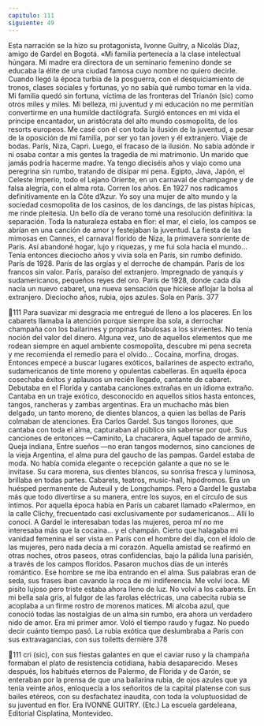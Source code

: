 ```yaml
---
capitulo: 111
siguiente: 49
---
```


Esta narración se la hizo su protagonista, Ivonne Guitry, a Nicolás Díaz,
amigo de Gardel en Bogotá.
«Mi familia pertenecía a la clase intelectual húngara. Mi madre era directora
de un seminario femenino donde se educaba la élite de una ciudad famosa cuyo
nombre no quiero decirle. Cuando llegó la época turbia de la posguerra, con el
desquiciamiento de tronos, clases sociales y fortunas, yo no sabía qué rumbo
tomar en la vida. Mi familia quedó sin fortuna, víctima de las fronteras del
Trianón (sic) como otros miles y miles. Mi belleza, mi juventud y mi educación
no me permitían convertirme en una humilde dactilógrafa. Surgió entonces en
mi vida el príncipe encantador, un aristócrata del alto mundo cosmopolita, de los
resorts europeos. Me casé con él con toda la ilusión de la juventud, a pesar de la
oposición de mi familia, por ser yo tan joven y él extranjero.
Viaje de bodas. París, Niza, Capri. Luego, el fracaso de la ilusión. No sabía
adónde ir ni osaba contar a mis gentes la tragedia de mi matrimonio. Un marido
que jamás podría hacerme madre. Ya tengo dieciséis años y viajo como una
peregrina sin rumbo, tratando de disipar mi pena. Egipto, Java, Japón, el Celeste
Imperio, todo el Lejano Oriente, en un carnaval de champagne y de falsa alegría,
con el alma rota.
Corren los años. En 1927 nos radicamos definitivamente en la Côte d’Azur. Yo
soy una mujer de alto mundo y la sociedad cosmopolita de los casinos, de los
dancings, de las pistas hípicas, me rinde pleitesía.
Un bello día de verano tomé una resolución definitiva: la separación. Toda la
naturaleza estaba en flor: el mar, el cielo, los campos se abrían en una canción de
amor y festejaban la juventud.
La fiesta de las mimosas en Cannes, el carnaval florido de Niza, la primavera
sonriente de París. Así abandoné hogar, lujo y riquezas, y me fui sola hacia el
mundo...
Tenía entonces dieciocho años y vivía sola en París, sin rumbo definido. París
de 1928. París de las orgías y el derroche de champán. París de los francos sin
valor. París, paraíso del extranjero. Impregnado de yanquis y sudamericanos,
pequeños reyes del oro. París de 1928, donde cada día nacía un nuevo cabaret,
una nueva sensación que hiciese aflojar la bolsa al extranjero.
Dieciocho años, rubia, ojos azules. Sola en París.
377

111
Para suavizar mi desgracia me entregué de lleno a los placeres. En los cabarets
llamaba la atención porque siempre iba sola, a derrochar champaña con los
bailarines y propinas fabulosas a los sirvientes. No tenía noción del valor del
dinero.
Alguna vez, uno de aquellos elementos que me rodean siempre en aquel
ambiente cosmopolita, descubre mi pena secreta y me recomienda el remedio
para el olvido... Cocaína, morfina, drogas. Entonces empecé a buscar lugares
exóticos, bailarines de aspecto extraño, sudamericanos de tinte moreno y
opulentas cabelleras.
En aquella época cosechaba éxitos y aplausos un recién llegado, cantante de
cabaret. Debutaba en el Florida y cantaba canciones extrañas en un idioma
extraño.
Cantaba en un traje exótico, desconocido en aquellos sitios hasta entonces,
tangos, rancheras y zambas argentinas. Era un muchacho más bien delgado, un
tanto moreno, de dientes blancos, a quien las bellas de París colmaban de
atenciones. Era Carlos Gardel. Sus tangos llorones, que cantaba con toda el alma,
capturaban al público sin saberse por qué. Sus canciones de entonces —Caminito,
La chacarera, Aquel tapado de armiño, Queja indiana, Entre sueños —no eran tangos
modernos, sino canciones de la vieja Argentina, el alma pura del gaucho de las
pampas. Gardel estaba de moda. No había comida elegante o recepción galante a
que no se le invitase. Su cara morena, sus dientes blancos, su sonrisa fresca y
luminosa, brillaba en todas partes. Cabarets, teatros, music-hall, hipódromos. Era
un huésped permanente de Auteuil y de Longchamps.
Pero a Gardel le gustaba más que todo divertirse a su manera, entre los suyos,
en el círculo de sus íntimos.
Por aquella época había en París un cabaret llamado «Palermo», en la calle
Clichy, frecuentado casi exclusivamente por sudamericanos... Allí lo conocí. A
Gardel le interesaban todas las mujeres, peroa mí no me interesaba más que la
cocaína... y el champán. Cierto que halagaba mi vanidad femenina el ser vista en
París con el hombre del día, con el ídolo de las mujeres, pero nada decía a mi
corazón.
Aquella amistad se reafirmó en otras noches, otros paseos, otras confidencias,
bajo la pálida luna parisién, a través de los campos floridos. Pasaron muchos días
de un interés romántico. Ese hombre se me iba entrando en el alma. Sus palabras
eran de seda, sus frases iban cavando la roca de mi indiferencia. Me volví loca.
Mi pisito lujoso pero triste estaba ahora lleno de luz. No volví a los cabarets. En
mi bella sala gris, al fulgor de las farolas eléctricas, una cabecita rubia se acoplaba
a un firme rostro de morenos matices. Mi alcoba azul, que conoció todas las
nostalgias de un alma sin rumbo, era ahora un verdadero nido de amor. Era mi
primer amor.
Voló el tiempo raudo y fugaz. No puedo decir cuánto tiempo pasó. La rubia
exótica que deslumbraba a París con sus extravagancias, con sus toiletts dernière
378

111
cri (sic), con sus fiestas galantes en que el caviar ruso y la champaña formaban el
plato de resistencia cotidiana, había desaparecido.
Meses después, los habitués eternos de Palermo, de Florida y de Garón, se
enteraban por la prensa de que una bailarina rubia, de ojos azules que ya tenía
veinte años, enloquecía a los señoritos de la capital platense con sus bailes
etéreos, con su desfachatez inaudita, con toda la voluptuosidad de su juventud
en flor.
Era IVONNE GUITRY.
(Etc.)
La escuela gardeleana,
Editorial Cisplatina, Montevideo.
